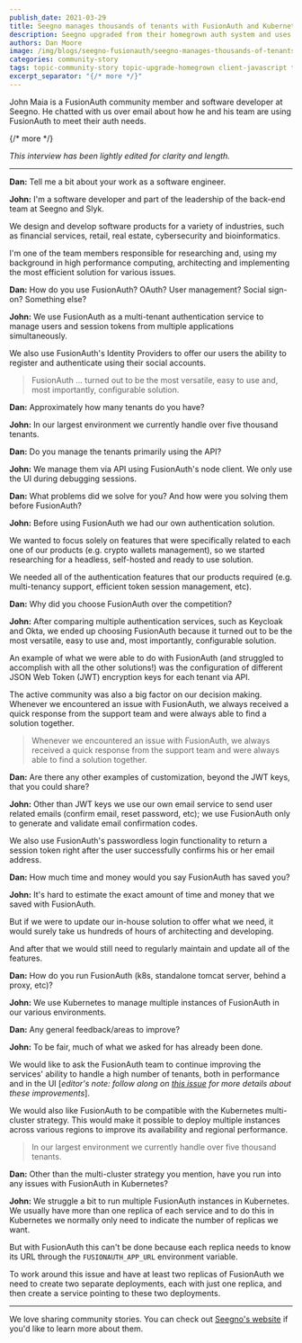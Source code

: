 ```yaml
---
publish_date: 2021-03-29 
title: Seegno manages thousands of tenants with FusionAuth and Kubernetes
description: Seegno upgraded from their homegrown auth system and uses FusionAuth in Kubernetes as their headless, self-hosted solution.
authors: Dan Moore
image: /img/blogs/seegno-fusionauth/seegno-manages-thousands-of-tenants-with-fusionauth-and-kubernetes-header-image.png
categories: community-story
tags: topic-community-story topic-upgrade-homegrown client-javascript topic-kubernetes homegrown community-story javascript kubernetes
excerpt_separator: "{/* more */}"
---
```


John Maia is a FusionAuth community member and software developer at Seegno. He chatted with us over email about how he and his team are using FusionAuth to meet their auth needs. 

{/* more */}

*This interview has been lightly edited for clarity and length.*

-------

**Dan:** Tell me a bit about your work as a software engineer.

**John:** I'm a software developer and part of the leadership of the back-end team at Seegno and Slyk. 

We design and develop software products for a variety of industries, such as financial services, retail, real estate, cybersecurity and bioinformatics. 

I'm one of the team members responsible for researching and, using my background in high performance computing, architecting and implementing the most efficient solution for various issues.

**Dan:** How do you use FusionAuth? OAuth? User management? Social sign-on? Something else?
        
**John:** We use FusionAuth as a multi-tenant authentication service to manage users and session tokens from multiple applications simultaneously. 

We also use FusionAuth's Identity Providers to offer our users the ability to register and authenticate using their social accounts.

> FusionAuth ... turned out to be the most versatile, easy to use and, most importantly, configurable solution. 

**Dan:** Approximately how many tenants do you have? 

**John:** In our largest environment we currently handle over five thousand tenants. 

**Dan:** Do you manage the tenants primarily using the API?

**John:** We manage them via API using FusionAuth's node client. We only use the UI during debugging sessions.

**Dan:** What problems did we solve for you? And how were you solving them before FusionAuth?

**John:** Before using FusionAuth we had our own authentication solution. 

We wanted to focus solely on features that were specifically related to each one of our products (e.g. crypto wallets management), so we started researching for a headless, self-hosted and ready to use solution. 

We needed all of the authentication features that our products required (e.g. multi-tenancy support, efficient token session management, etc).

**Dan:** Why did you choose FusionAuth over the competition?

**John:** After comparing multiple authentication services, such as Keycloak and Okta, we ended up choosing FusionAuth because it turned out to be the most versatile, easy to use and, most importantly, configurable solution. 

An example of what we were able to do with FusionAuth (and struggled to accomplish with all the other solutions!) was the configuration of different JSON Web Token (JWT) encryption keys for each tenant via API.

The active community was also a big factor on our decision making. Whenever we encountered an issue with FusionAuth, we always received a quick response from the support team and were always able to find a solution together.

> Whenever we encountered an issue with FusionAuth, we always received a quick response from the support team and were always able to find a solution together.

**Dan:** Are there any other examples of customization, beyond the JWT keys, that you could share?

**John:** Other than JWT keys we use our own email service to send user related emails (confirm email, reset password, etc); we use FusionAuth only to generate and validate email confirmation codes. 

We also use FusionAuth's passwordless login functionality to return a session token right after the user successfully confirms his or her email address.

**Dan:** How much time and money would you say FusionAuth has saved you?

**John:** It's hard to estimate the exact amount of time and money that we saved with FusionAuth. 

But if we were to update our in-house solution to offer what we need, it would surely take us hundreds of hours of architecting and developing. 

And after that we would still need to regularly maintain and update all of the features.

**Dan:** How do you run FusionAuth (k8s, standalone tomcat server, behind a proxy, etc)?
        
**John:** We use Kubernetes to manage multiple instances of FusionAuth in our various environments.

**Dan:** Any general feedback/areas to improve?

**John:** To be fair, much of what we asked for has already been done. 

We would like to ask the FusionAuth team to continue improving the services' ability to handle a high number of tenants, both in performance and in the UI [_editor's note: follow along on [this issue](https://github.com/FusionAuth/fusionauth-issues/issues/374) for more details about these improvements_].

We would also like FusionAuth to be compatible with the Kubernetes multi-cluster strategy. This would make it possible to deploy multiple instances across various regions to improve its availability and regional performance.

> In our largest environment we currently handle over five thousand tenants. 

**Dan:** Other than the multi-cluster strategy you mention, have you run into any issues with FusionAuth in Kubernetes?

**John:** We struggle a bit to run multiple FusionAuth instances in Kubernetes. We usually have more than one replica of each service and to do this in Kubernetes we normally only need to indicate the number of replicas we want. 

But with FusionAuth this can't be done because each replica needs to know its URL through the `FUSIONAUTH_APP_URL` environment variable. 

To work around this issue and have at least two replicas of FusionAuth we need to create two separate deployments, each with just one replica, and then create a service pointing to these two deployments.

-------

We love sharing community stories. You can check out [Seegno's website](https://seegno.com/) if you'd like to learn more about them.
